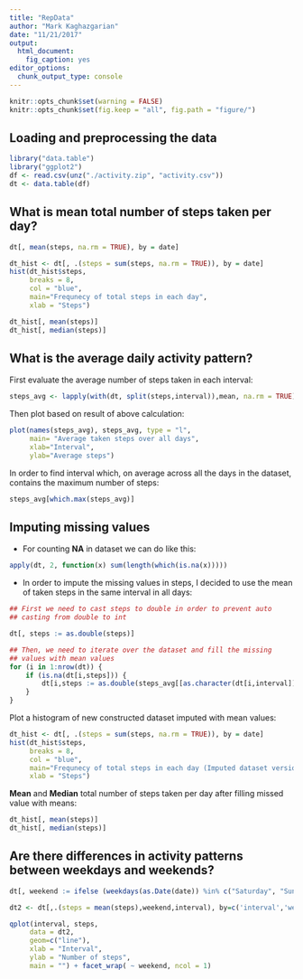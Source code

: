 ```yaml
---
title: "RepData"
author: "Mark Kaghazgarian"
date: "11/21/2017"
output: 
  html_document: 
    fig_caption: yes
editor_options: 
  chunk_output_type: console
---
```


```r
knitr::opts_chunk$set(warning = FALSE)
knitr::opts_chunk$set(fig.keep = "all", fig.path = "figure/") 
```

## Loading and preprocessing the data

```r
library("data.table")
library("ggplot2")
df <- read.csv(unz("./activity.zip", "activity.csv"))
dt <- data.table(df)
```

## What is mean total number of steps taken per day?
```r
dt[, mean(steps, na.rm = TRUE), by = date]
```

```r
dt_hist <- dt[, .(steps = sum(steps, na.rm = TRUE)), by = date]
hist(dt_hist$steps, 
     breaks = 8, 
     col = "blue", 
     main="Frequnecy of total steps in each day", 
     xlab = "Steps")
```

```r
dt_hist[, mean(steps)]
dt_hist[, median(steps)]
```

## What is the average daily activity pattern?

First evaluate the average number of steps taken in each interval:

```r
steps_avg <- lapply(with(dt, split(steps,interval)),mean, na.rm = TRUE)
```

Then plot based on result of above calculation:
```r
plot(names(steps_avg), steps_avg, type = "l",
     main= "Average taken steps over all days",
     xlab="Interval",
     ylab="Average steps")
```

In order to find interval which, on average across all the days in the dataset, contains the maximum number of steps:

```r
steps_avg[which.max(steps_avg)]
```

## Imputing missing values

 * For counting **NA** in dataset we can do like this:
 
```r
apply(dt, 2, function(x) sum(length(which(is.na(x)))))
```

 * In order to impute the missing values in steps, I decided to use the mean of taken steps in the same interval in all days:
 
```r
## First we need to cast steps to double in order to prevent auto 
## casting from double to int

dt[, steps := as.double(steps)]

## Then, we need to iterate over the dataset and fill the missing
## values with mean values
for (i in 1:nrow(dt)) {
    if (is.na(dt[i,steps])) {
        dt[i,steps := as.double(steps_avg[[as.character(dt[i,interval])]])]
    }
}
```

Plot a histogram of new constructed dataset imputed with mean values:

```r
dt_hist <- dt[, .(steps = sum(steps, na.rm = TRUE)), by = date]
hist(dt_hist$steps, 
     breaks = 8, 
     col = "blue", 
     main="Frequnecy of total steps in each day (Imputed dataset version)", 
     xlab = "Steps")
```

**Mean** and **Median** total number of steps taken per day after filling missed value with means:
```r
dt_hist[, mean(steps)]
dt_hist[, median(steps)]
```
 
## Are there differences in activity patterns between weekdays and weekends? 
 
```r
dt[, weekend := ifelse (weekdays(as.Date(date)) %in% c("Saturday", "Sunday") , "weekend" , "weekday")]
```

```r
dt2 <- dt[,.(steps = mean(steps),weekend,interval), by=c('interval','weekend')]

```

```r
qplot(interval, steps, 
     data = dt2,
     geom=c("line"),
     xlab = "Interval", 
     ylab = "Number of steps", 
     main = "") + facet_wrap( ~ weekend, ncol = 1)
```

